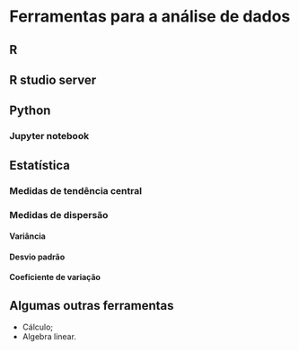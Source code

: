 # Ferramentas para a análise de dados

## R

<!-- Colocar o material criado pelo oldLipe -->

## R studio server

## Python

### Jupyter notebook

## Estatística

### Medidas de tendência central

### Medidas de dispersão

#### Variância

#### Desvio padrão

#### Coeficiente de variação

## Algumas outras ferramentas

* Cálculo;
* Algebra linear.
